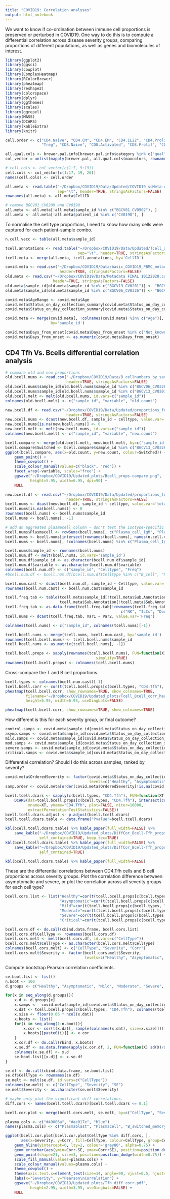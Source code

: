 ```yaml
---
title: "COVID19: Correlation analyses"
output: html_notebook
---
```


We want to know if co-ordination between immune cell proportions is preserved or perturbed in COVID19. One way to do this is to compute a differential 
correlation across disease severity groups, comparing proportions of different populations, as well as genes and biomolecules of interest.


```r
library(ggplot2)
library(ggsci)
library(cowplot)
library(ComplexHeatmap)
library(RColorBrewer)
library(pheatmap)
library(reshape2)
library(colorspace)
library(dplyr)
library(ggthemes)
library(scales)
library(ggrepel)
library(MASS)
library(DCARS)
library(kableExtra)
library(knitr)
```


```r
cell.order <- c("CD4.Naive", "CD4.CM", "CD4.EM", "CD4.IL22", "CD4.Prolif", "CD4.Th1", "CD4.Th2", "CD4.Th17", "CD4.Tfh",
                "Treg", "CD8.Naive", "CD8.Activated", "CD8.Prolif", "CD8.CM", "CD8.TE", "CD8.EM", "gdT", "MAIT", "NKT")

all.qual.cols <- brewer.pal.info[brewer.pal.info$category %in% c("qual") & brewer.pal.info$colorblind, ]
col_vector = unlist(mapply(brewer.pal, all.qual.cols$maxcolors, rownames(all.qual.cols)))

# cell.cols <- col_vector[c(1:7, 9:19)]
cell.cols <- col_vector[c(1:17, 19, 20)]
names(cell.cols) <- cell.order
```

```r
all.meta <- read.table("~/Dropbox/COVID19/Data/Updated/COVID19_scMeta-data.tsv",
                       sep="\t", header=TRUE, stringsAsFactors=FALSE)
rownames(all.meta) <- all.meta$CellID

# remove BGCV01_CV0209 and CV0198
all.meta <- all.meta[!all.meta$sample_id %in% c("BGCV01_CV0902"), ]
all.meta <- all.meta[!all.meta$patient_id %in% c("CV0198"), ]
```

To normalise the cell type proportions, I need to know how many cells were captured for each patient-sample combo.

```r
n.cell.vecc <- table(all.meta$sample_id)
```

```r
tcell.annotations <- read.table("~/Dropbox/COVID19/Data/Updated/Tcell_annotations_ext.tsv",
                                sep="\t", header=TRUE, stringsAsFactors=FALSE)
tcell.meta <- merge(all.meta, tcell.annotations, by='CellID')

covid.meta <- read.csv("~/Dropbox/COVID19/Data/basic_COVID19_PBMC_metadata_160212.csv",
                        header=TRUE, stringsAsFactors=FALSE)
old.meta <- read.csv("~/Dropbox/COVID19/Data/Metadata FINAL 10122020.csv",
                     header=TRUE, stringsAsFactors=FALSE)
old.meta$sample_id[old.meta$sample_id %in% c("BGCV13_CV0201")] <- "BGCV06_CV0201"
old.meta$sample_id[old.meta$sample_id %in% c("BGCV06_CV0326")] <- "BGCV13_CV0326"

covid.meta$AgeRange <- covid.meta$Age
covid.meta$Status_on_day_collection_summary[covid.meta$Status_on_day_collection_summary %in% c("LPS_10hours")] <- "LPS"
covid.meta$Status_on_day_collection_summary[covid.meta$Status_on_day_collection_summary %in% c("LPS_90mins")] <- "LPS"

covid.meta <- merge(covid.meta[, !colnames(covid.meta) %in% c("Age")], old.meta[, c("sample_id", "patient_id", "Age")],
                    by='sample_id')

covid.meta$Days_from_onset[covid.meta$Days_from_onset %in% c("Not_known", "Healthy")] <- NA
covid.meta$Days_from_onset <- as.numeric(covid.meta$Days_from_onset)
```

## CD4 Tfh Vs. Bcells differential correlation analysis

```r
# compare old and new proportions
old.bcell.nums <- read.csv("~/Dropbox/COVID19/Data/B_cellnumbers_by_sample_id.csv",
                           header=TRUE, stringsAsFactors=FALSE)
old.bcell.nums$sample_id[old.bcell.nums$sample_id %in% c("BGCV06_CV0326")] <- "BGCV13_CV0326"
old.bcell.nums$sample_id[old.bcell.nums$sample_id %in% c("BGCV13_CV0201")] <- "BGCV06_CV0201"
old.bcell.melt <- melt(old.bcell.nums, id.vars=c("sample_id"))
colnames(old.bcell.melt) <- c("sample_id", "variable", "old.count")

new.bcell.df <- read.csv("~/Dropbox/COVID19/Data/Updated/proportions_for_Mike_v2.csv",
                           header=TRUE, stringsAsFactors=FALSE)
new.bcell.nums <- dcast(new.bcell.df, sample_id ~ celltype, value.var='total')
new.bcell.nums[is.na(new.bcell.nums)] <- 0
new.bcell.melt <- melt(new.bcell.nums, id.vars=c("sample_id"))
colnames(new.bcell.melt) <- c("sample_id", "variable", "new.count")

bcell.compare <- merge(old.bcell.melt, new.bcell.melt, by=c('sample_id', 'variable'))
bcell.compare$Switched <- bcell.compare$sample_id %in% c("BGCV13_CV0326", "BGCV06_CV0201")
ggplot(bcell.compare, aes(x=old.count, y=new.count, colour=Switched)) +
    geom_point() +
    theme_cowplot() +
    scale_colour_manual(values=c("black", "red")) +
    facet_wrap(~variable, scales="free") +
    ggsave("~/Dropbox/COVID19/Updated_plots/Bcell_props-compare.png",
           height=5.95, width=6.95, dpi=90) +
    NULL
```



```r
new.bcell.df <- read.csv("~/Dropbox/COVID19/Data/Updated/proportions_for_Mike_v2.csv",
                           header=TRUE, stringsAsFactors=FALSE)
bcell.nums <- dcast(new.bcell.df, sample_id ~ celltype, value.var='total')
bcell.nums[is.na(bcell.nums)] <- 0
rownames(bcell.nums) <- bcell.nums$sample_id
bcell.nums <- bcell.nums[, -1]

# add an aggreated plasmacell column - don't test the isotype-specific plasma cells
bcell.nums$Plasmacell <- rowSums(bcell.nums[, c("Plasma_cell_IgM", "Plasma_cell_IgA", "Plasma_cell_IgG")])
bcell.nums <- bcell.nums[intersect(rownames(bcell.nums), names(n.cell.vecc)), ]
bcell.nums <- bcell.nums[, !colnames(bcell.nums) %in% c("Plasma_cell_IgM", "Plasma_cell_IgA", "Plasma_cell_IgG")]

bcell.nums$sample_id <- rownames(bcell.nums)
bcell.num.df <- melt(bcell.nums, id.vars='sample_id')
bcell.num.df$sample_id <- as.character(bcell.num.df$sample_id)
bcell.num.df$variable <- as.character(bcell.num.df$variable)
colnames(bcell.num.df) <- c("sample_id", "Celltype", "Freq")
#bcell.num.df <- bcell.num.df[bcell.num.df$Celltype %in% c("B_cell", "Plasmablast"), ]

bcell.num.cast <- dcast(bcell.num.df, sample_id ~ Celltype, value.var='Freq')
rownames(bcell.num.cast) <- bcell.num.cast$sample_id
```



```r
tcell.freq.tab <- table(tcell.meta$sample_id[!tcell.meta$Sub.Annotation %in% c("NK", "ILCs", "Doublets", "Doublets:Bcell", "Doublets:Platelet")],
                        tcell.meta$Sub.Annotation[!tcell.meta$Sub.Annotation %in% c("NK", "ILCs", "Doublets", "Doublets:Bcell", "Doublets:Platelet")])
tcell.freq.tab <- as.data.frame(tcell.freq.tab[!rownames(tcell.freq.tab) %in%
                                                   c("NK", "ILCs", "Doublets", "Doublets:Bcell", "Doublets:Platelet"), ])
tcell.nums <- dcast(tcell.freq.tab, Var1 ~ Var2, value.var='Freq')

colnames(tcell.nums) <- c("sample_id", colnames(tcell.nums)[-1])

tcell.bcell.nums <- merge(tcell.nums, bcell.num.cast, by='sample_id')
rownames(tcell.bcell.nums) <- tcell.bcell.nums$sample_id
tcell.bcell.nums <- as.matrix(tcell.bcell.nums[, -1])

tcell.bcell.props <- sapply(rownames(tcell.bcell.nums), FUN=function(X) as.numeric(tcell.bcell.nums[X, ]/n.cell.vecc[X]),
                                        simplify=TRUE)
rownames(tcell.bcell.props) <- colnames(tcell.bcell.nums)
```

Cross-compare the T and B cell proportions.

```r
bcell.types <- colnames(bcell.num.cast)[-1]
tcell.bcell.corr <- cor(t(tcell.bcell.props[c(bcell.types, "CD4.Tfh"), ]))
pheatmap(tcell.bcell.corr, show_rownames=TRUE, show_colnames=TRUE,
         filename="~/Dropbox/COVID19/Updated_plots/Tcell_Bcell_corr_heatmap.pdf",
         height=5.95, width=6.95, useDingbats=FALSE)

pheatmap(tcell.bcell.corr, show_rownames=TRUE, show_colnames=TRUE)
```

How different is this for each severity group, or final outcome?

```r
control.samps <- covid.meta$sample_id[covid.meta$Status_on_day_collection_summary %in% c("Healthy") & covid.meta$Collection_Day %in% c("D0")]
asymp.samps <- covid.meta$sample_id[covid.meta$Status_on_day_collection_summary %in% c("Asymptomatic") & covid.meta$Collection_Day %in% c("D0")]
mild.samps <- covid.meta$sample_id[covid.meta$Status_on_day_collection_summary %in% c("Mild") & covid.meta$Collection_Day %in% c("D0")]
mod.samps <- covid.meta$sample_id[covid.meta$Status_on_day_collection_summary %in% c("Moderate") & covid.meta$Collection_Day %in% c("D0")]
severe.samps <- covid.meta$sample_id[covid.meta$Status_on_day_collection_summary %in% c("Severe") & covid.meta$Collection_Day %in% c("D0")]
critical.samps <- covid.meta$sample_id[covid.meta$Status_on_day_collection_summary %in% c("Critical") & covid.meta$Collection_Day %in% c("D0")]
```

Differential correlation? Should I do this across samples, ranked by severity?  

```r
covid.meta$OrderedSeverity <- factor(covid.meta$Status_on_day_collection_summary,
                                     levels=c("Healthy", "Asymptomatic", "Mild", "Moderate", "Severe", "Critical"))
samp.order <- covid.meta[order(covid.meta$OrderedSeverity[!is.na(covid.meta$OrderedSeverity)]),]$sample_id

bcell.tcell.dcars <- sapply(c(bcell.types, "CD4.Tfh"), FUN=function(XT) 
    DCARS(dat=tcell.bcell.props[c(bcell.types, "CD4.Tfh"), intersect(colnames(tcell.bcell.props), samp.order)],
          xname=XT, yname="CD4.Tfh", plot=FALSE, niter=10000,
          extractPermutationTestStatistics=FALSE))
bcell.tcell.dcars.adjust <- p.adjust(bcell.tcell.dcars)
bcell.tcell.dcars.table <- data.frame("Pvalue"=bcell.tcell.dcars)

kbl(bcell.tcell.dcars.table) %>% kable_paper(full_width=FALSE) %>%
    save_kable("~/Dropbox/COVID19/Updated_plots/DiffCor_Bcell-Tfh_props.pdf",
               self_contained=TRUE, keep_tex=TRUE)
kbl(bcell.tcell.dcars.table) %>% kable_paper(full_width=FALSE) %>%
    save_kable("~/Dropbox/COVID19/Updated_plots/DiffCor_Bcell-Tfh_props.html",
               self_contained=TRUE)

kbl(bcell.tcell.dcars.table) %>% kable_paper(full_width=FALSE)
```

These are the differential correlations between CD4.Tfh cells and B cell proportions across severity groups. Plot the correlation difference 
between asymptomatic and severe, or plot the correlation across all severity groups for each cell type?

```r
bcell.cors.list <- list("Healthy"=cor(t(tcell.bcell.props[c(bcell.types, "CD4.Tfh"), colnames(tcell.bcell.props) %in% control.samps]))["CD4.Tfh", ],
                        "Asymptomatic"=cor(t(tcell.bcell.props[c(bcell.types, "CD4.Tfh"), colnames(tcell.bcell.props) %in% asymp.samps]))["CD4.Tfh", ],
                        "Mild"=cor(t(tcell.bcell.props[c(bcell.types, "CD4.Tfh"), colnames(tcell.bcell.props) %in% mild.samps]))["CD4.Tfh", ],
                        "Moderate"=cor(t(tcell.bcell.props[c(bcell.types, "CD4.Tfh"), colnames(tcell.bcell.props) %in% mod.samps]))["CD4.Tfh", ],
                        "Severe"=cor(t(tcell.bcell.props[c(bcell.types, "CD4.Tfh"), colnames(tcell.bcell.props) %in% severe.samps]))["CD4.Tfh", ],
                        "Critical"=cor(t(tcell.bcell.props[c(bcell.types, "CD4.Tfh"), colnames(tcell.bcell.props) %in% critical.samps]))["CD4.Tfh", ])

bcell.cors.df <- do.call(cbind.data.frame, bcell.cors.list)
bcell.cors.df$CellType <- rownames(bcell.cors.df)
bcell.cors.melt <- melt(bcell.cors.df, id.vars=c("CellType"))
bcell.cors.melt$CellType <- as.character(bcell.cors.melt$CellType)
colnames(bcell.cors.melt) <- c("CellType", "Severity", "Corr")
bcell.cors.melt$Severity <- factor(bcell.cors.melt$Severity,
                                   levels=c("Healthy", "Asymptomatic", "Mild", "Moderate", "Severe", "Critical"))
```

Compute bootstrap Pearson correlation coefficients.

```r
se.boot.list <- list()
n.boot <- 100
d.groups <- c("Healthy", "Asymptomatic", "Mild", "Moderate", "Severe", "Critical")

for(x in seq_along(d.groups)){
    x.d <- d.groups[x]
    x.samps <-  covid.meta$sample_id[covid.meta$Status_on_day_collection_summary %in% x.d & covid.meta$Collection_Day %in% c("D0")]
    x.dat <- tcell.bcell.props[c(bcell.types, "CD4.Tfh"), colnames(tcell.bcell.props) %in% x.samps]
    x.size <- floor(0.66 * ncol(x.dat))
    x.boots <- list()
    for(i in seq_along(1:n.boot)){
        x.cor <- cor(t(x.dat[, sample(colnames(x.dat), size=x.size)]))["CD4.Tfh", ]
        x.boots[[paste0(i)]] <- x.cor
    }
    x.cor.df <- do.call(rbind, x.boots)
    x.se.df <- as.data.frame(apply(x.cor.df, 2, FUN=function(X) sd(X)/sqrt(n.boot)))
    colnames(x.se.df) <- x.d
    se.boot.list[[x.d]] <- x.se.df
}

se.df <- do.call(cbind.data.frame, se.boot.list)
se.df$CellType <- rownames(se.df)
se.melt <- melt(se.df, id.vars=c("CellType"))
colnames(se.melt) <- c("CellType", "Severity", "SE")
se.melt$Severity <- as.character(se.melt$Severity)
```



```r
# maybe only plot the significant diff correlations.
diff.cors <- names(bcell.tcell.dcars)[bcell.tcell.dcars <= 0.1]

bcell.cor.plot <- merge(bcell.cors.melt, se.melt, by=c("CellType", "Severity"))

plasma.cols <- c("#49006a", "#ae017e", "blue")
names(plasma.cols) <- c("Plasmablast", "Plasmacell", "B_switched_memory")

ggplot(bcell.cor.plot[bcell.cor.plot$CellType %in% diff.cors, ], 
       aes(x=Severity, y=Corr, fill=CellType, colour=CellType, group=CellType)) +
    geom_hline(yintercept=0, lty=2, colour='grey80', alpha=0.75) +
    geom_errorbar(aes(ymin=Corr-SE, ymax=Corr+SE), position=position_dodge(width=0.75)) +
    geom_point(shape=21, size=3, position=position_dodge(width=0.75)) +
    scale_fill_manual(values=plasma.cols) +
    scale_colour_manual(values=plasma.cols) +
    theme_cowplot() +
    theme(axis.text.x=element_text(size=14, angle=90, vjust=0.5, hjust=1)) +
    labs(x="Severity", y="Pearson\nCorrelation") +
    ggsave("~/Dropbox/COVID19/Updated_plots/Tfh_diff_corr.pdf",
           height=2.95, width=3.95, useDingbats=FALSE) +
    NULL
    
```



